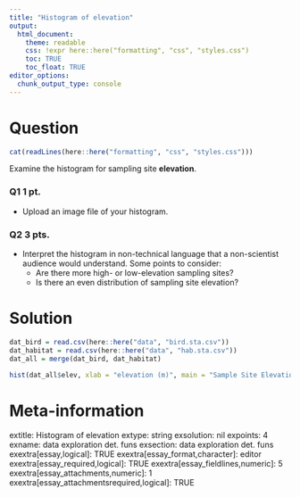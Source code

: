 ```yaml
---
title: "Histogram of elevation"
output:  
  html_document:
    theme: readable
    css: !expr here::here("formatting", "css", "styles.css")
    toc: TRUE
    toc_float: TRUE
editor_options: 
  chunk_output_type: console
---
```




Question
========

```r
cat(readLines(here::here("formatting", "css", "styles.css")))
```


Examine the histogram for sampling site **elevation**.


<div class="questionborder">

### Q1 1 pt. 

- Upload an image file of your histogram.

### Q2 3 pts. 

- Interpret the histogram in non-technical language that a non-scientist audience would understand.  Some points to consider:
  - Are there more high- or low-elevation sampling sites?
  - Is there an even distribution of sampling site elevation?
  

</div>

Solution
========


```r
dat_bird = read.csv(here::here("data", "bird.sta.csv"))
dat_habitat = read.csv(here::here("data", "hab.sta.csv"))
dat_all = merge(dat_bird, dat_habitat)

hist(dat_all$elev, xlab = "elevation (m)", main = "Sample Site Elevation")
```


Meta-information
================
extitle: Histogram of elevation
extype: string
exsolution: nil
expoints: 4
exname: data exploration det. funs
exsection: data exploration det. funs
exextra[essay,logical]: TRUE
exextra[essay_format,character]: editor
exextra[essay_required,logical]: TRUE
exextra[essay_fieldlines,numeric]: 5
exextra[essay_attachments,numeric]: 1
exextra[essay_attachmentsrequired,logical]: TRUE
